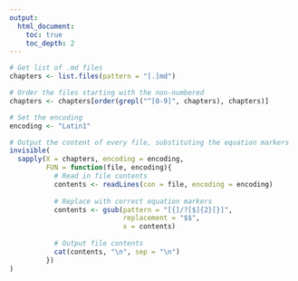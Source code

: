 ```yaml
---
output:
  html_document:
    toc: true
    toc_depth: 2
---
```



```r

# Get list of .md files
chapters <- list.files(pattern = "[.]md")

# Order the files starting with the non-numbered
chapters <- chapters[order(grepl("^[0-9]", chapters), chapters)]

# Set the encoding
encoding <- "Latin1"

# Output the content of every file, substituting the equation markers
invisible(
  sapply(X = chapters, encoding = encoding,
         FUN = function(file, encoding){
           # Read in file contents
           contents <- readLines(con = file, encoding = encoding)
           
           # Replace with correct equation markers
           contents <- gsub(pattern = "[{]/?[$]{2}[}]",
                            replacement = "$$",
                            x = contents)
           
           # Output file contents
           cat(contents, "\n", sep = "\n")
         })
)
```

